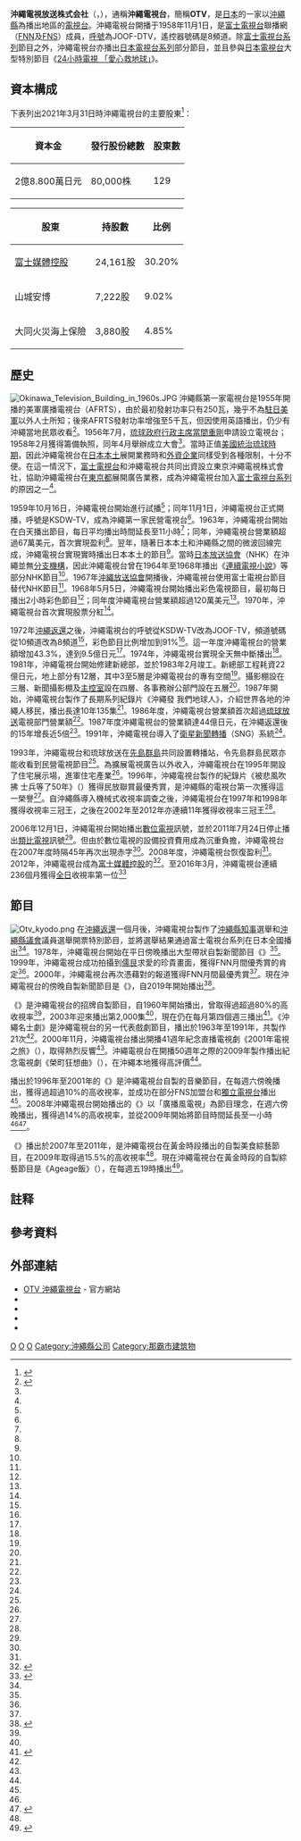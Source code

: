 {{Infobox company 
| name = 沖繩電視放送株式會社
| name_en = Okinawa Television Broadcasting Co., Ltd.
| logo = Otv logo.svg
| logo_size = 
| logo_caption = 
| image = Okinawa Television Broadcasting Head Office.jpg
| image_size = 
| image_caption = 沖繩電視台總部
| type = [[股份公司|股份公司]]
| trading_name = OTV
| native_name = 沖縄テレビ放送株式会社
| native_name_lang = ja
| traded_as = 
| local_code_name = JP
| local_code = 1360001000441
| abbreviated_name = 
| foundation   = 1958年5月12日
| location     = {{JPN}} 〒900-8588<br />[[沖繩縣|沖繩縣]][[那霸市|那霸市]]久茂地1丁目2番地20號<ref name="gaiyo">{{cite web|url=https://www.otv.co.jp/aboutus/gaiyou/|script-title=ja:会社概要|accessdate=2020-09-03|publisher={{lang|ja|沖縄テレビ}}|language=ja|deadurl=no|archive-date=2020-08-16|archive-url=https://web.archive.org/web/20200816180407/https://www.otv.co.jp/aboutus/gaiyou/}}</ref>
| zip_code     = 
| telephone_no = +81 98-863-2111
| founder = 
| key_people   = 代表取締役[[總經理|社長]]：久保田憲二
| industry = 廣播電視業
| products = 
| assets = 
| equity = 
| capital  = 2億8,800萬[[日圓|日圓]]（2021年3月底止）<ref name="gaiyo"></ref>
| revenue  = 47億6,779萬日圓<br/>（2021年3月底止）<ref name="kessan">{{cite web|url=https://ryukyushimpo.jp/news/entry-1329896.html|script-title=ja:OTVが2期連続の減収減益　2021年3月期決算|accessdate=2021-11-10|publisher={{lang|ja|琉球新報}}|language=ja|deadurl=no|archive-date=2021-11-10|archive-url=https://web.archive.org/web/20211110125655/https://ryukyushimpo.jp/news/entry-1329896.html}}</ref>
| operating_income   = 5億8,928萬日圓<br/>（2021年3月底止）<ref name="kessan"></ref>
| net_income         = 4億4,458萬日圓<br/>（2021年3月底止）<ref name="kessan"></ref>
| market_value       =
| num_employees      = 109人（2021年4月1日）<ref name="gaiyo"></ref>
| P/E ratio          =
| earnings per share =
| Net asset value    =
| accounting_period  = 每年3月31日
| major_shareholder = [[富士媒體控股|富士媒體控股]] 30.20%<br/>[[名古屋鐵道|名古屋鐵道]] 20.80%<ref name="shareholder">{{cite web|url=https://www.tele.soumu.go.jp/j/sys/media/index/chizyou.htm|script-title=ja:地上系放送事業者|accessdate=2020-08-19|publisher={{lang|ja|総務省}}|language=ja|deadurl=no|archive-date=2020-04-21|archive-url=https://web.archive.org/web/20200421232126/https://www.tele.soumu.go.jp/j/sys/media/index/chizyou.htm}}</ref>
| subsid = 
| homepage = {{url|https://www.otv.co.jp/}}
| footnotes = 
| width = 335px
}}
{{頻道資訊
| 頻道名稱 = 沖繩電視台<br/>{{lang|ja|沖縄テレビ}}<br/>JOOF-DTV
| 頻道圖片檔案 =  <!--上方已有，此略-->
| 頻道圖片尺寸 = 
| 頻道圖片名稱 = 
| 所屬國家 = {{JPN}}
| 總部所在 = {{JPN}} 〒900-8588<br />[[沖繩縣|沖繩縣]][[那霸市|那霸市]]久茂地1丁目2番地20號
| 播放地區 = [[沖繩縣|沖繩縣]]
| 開播日期 = 1959年11月1日
| 停播日期 = 
| 頻道類別 = 數位電視
| 視頻格式 = '''數位電視'''<br/>識別訊號：JOOF-DTV
| 收視率 = 
| 收視率調查時間 = 
| 收視率資料來源 = 
| 頻道口號 = 
| 擁有者 = 沖繩電視放送株式會社
| 持股者 = 
| 前頻道名稱 = 
| 被取代名稱 = 
| 集團其他頻道 = 
| 重播服務頻道 = 
| 頻道官方網站 = https://www.otv.co.jp/
| 備註 =
| 無線電視供應商01 = 觀眾自行接收（數位電視）
| 無線電視頻道數01 = 15頻道（那霸）<br/>遙控器代表數字：8
|}}
'''沖繩電視放送株式会社'''（{{jpn|j=沖縄テレビ放送株式会社|hg=おきなわテレビほうそう|rm=Okinawa Terebi Hōsō|f=y}}，{{lang-en|Okinawa Television Broadcasting Co., Ltd.}}），通稱'''沖繩電視台'''，簡稱'''OTV'''，是[[日本|日本]]的一家以[[沖繩縣|沖繩縣]]為播出地區的[[電視台|電視台]]。沖繩電視台開播于1958年11月1日，是[[富士電視台|富士電視台]]聯播網（[[富士新聞網|FNN]]及[[富士電視網|FNS]]）成員，[[無線電台呼號|呼號]]為JOOF-DTV，遙控器號碼是8頻道。除[[富士電視台系列|富士電視台系列]]節目之外，沖繩電視台亦播出[[日本電視台系列|日本電視台系列]]部分節目，並且參與[[日本電視台|日本電視台]]大型特別節目《[[24小時電視_「愛心救地球」|24小時電視 「愛心救地球」]]》。

==資本構成==
下表列出2021年3月31日時沖繩電視台的主要股東<ref name="nenkan2021">{{cite book |author={{lang|ja|日本民間放送連盟}}|script-title=ja:『日本民間放送年鑑 2021』 |year=2021 |publisher={{lang|ja|コーケン出版}} |location=東京都 |isbn=9784990809065}}{{ja}}</ref>{{rp|486}}：
{| class="wikitable" style="text-align:right"
!資本金!!發行股份總數!!股東數
|-
|2億8.800萬日元||80,000株||129
|}
{| class="wikitable"
!股東!!持股數!!比例
|-
|[[富士媒體控股|富士媒體控股]]||24,161股||30.20%
|-
|山城安博||{{0}}7,222股||{{0}}9.02%
|-
|大同火災海上保險||{{0}}3,880股||{{0}}4.85%
|}

== 歷史 ==
[[Image:Okinawa_Television_Building_in_1960s.JPG|thumb]]
沖繩縣第一家電視台是1955年開播的美軍廣播電視台（AFRTS），由於最初發射功率只有250瓦，幾乎不為[[駐日美軍|駐日美軍]]以外人士所知；後來AFRTS發射功率增強至5千瓦，但因使用英語播出，仍少有沖繩當地民眾收看<ref name="shashi50">{{cite book |author={{lang|ja|沖縄テレビ放送}}|script-title=ja:『沖縄テレビ放送50年史』 |year=2010 |publisher={{lang|ja|沖縄テレビ放送}} |location=沖繩縣 |isbn=}}{{NCID|BB01810787}}{{ja}}</ref>{{rp|47}}。1956年7月，[[琉球政府|琉球政府]][[行政主席_(琉球政府)|行政主席]][[當間重剛|當間重剛]]申請設立電視台；1958年2月獲得籌備執照，同年4月舉辦成立大會<ref name="shashi50"></ref>{{rp|47}}。當時正值[[美國統治琉球時期|美國統治琉球時期]]，因此沖繩電視台在[[日本本土|日本本土]]展開業務時和[[外資企業|外資企業]]同樣受到各種限制，十分不便。在這一情況下，[[富士電視台|富士電視台]]和沖繩電視台共同出資設立東京沖繩電視株式會社，協助沖繩電視台在[[東京都|東京都]]展開廣告業務，成為沖繩電視台加入[[富士電視台系列|富士電視台系列]]的原因之一<ref name="shashi50"></ref>{{rp|48-49}}。

1959年10月16日，沖繩電視台開始進行試播<ref name="shashi50"></ref>{{rp|49}}；同年11月1日，沖繩電視台正式開播，呼號是KSDW-TV，成為沖繩第一家民營電視台<ref name="shashi50"></ref>{{rp|49}}。1963年，沖繩電視台開始在白天播出節目，每日平均播出時間延長至11小時<ref name="shashi50"></ref>{{rp|53}}；同年，沖繩電視台營業額超過67萬美元，首次實現盈利<ref name="shashi50"></ref>{{rp|91}}。翌年，隨著日本本土和沖繩縣之間的微波回線完成，沖繩電視台實現實時播出日本本土的節目<ref name="shashi50"></ref>{{rp|56}}。當時[[日本放送協會|日本放送協會]]（NHK）在沖繩並無[[NHK冲绳放送局|分支機構]]，因此沖繩電視台曾在1964年至1968年播出《[[連續電視小說|連續電視小說]]》等部分NHK節目<ref name="shashi50"></ref>{{rp|60}}。1967年[[沖繩放送協會|沖繩放送協會]]開播後，沖繩電視台使用富士電視台節目替代NHK節目<ref name="shashi50"></ref>{{rp|62}}。1968年5月5日，沖繩電視台開始播出彩色電視節目，最初每日播出2小時彩色節目<ref name="shashi50"></ref>{{rp|63}}；同年度沖繩電視台營業額超過120萬美元<ref name="shashi50"></ref>{{rp|92}}。1970年，沖繩電視台首次實現股票分紅<ref name="shashi50"></ref>{{rp|92}}。

1972年[[沖繩返還|沖繩返還]]之後，沖繩電視台的呼號從KSDW-TV改為JOOF-TV，頻道號碼從10頻道改為8頻道<ref name="shashi50"></ref>{{rp|68}}，彩色節目比例增加到91%<ref name="shashi50"></ref>{{rp|68}}。這一年度沖繩電視台的營業額增加43.3%，達到9.5億日元<ref name="shashi50"></ref>{{rp|92}}。1974年，沖繩電視台實現全天無中斷播出<ref name="shashi50"></ref>{{rp|72}}。1981年，沖繩電視台開始修建新總部，並於1983年2月竣工。新總部工程耗資22億日元，地上部分有12層，其中3至5層是沖繩電視台的專有空間<ref name="shashi50"></ref>{{rp|84-85}}。攝影棚設在三層、新聞攝影棚及[[主控室|主控室]]設在四層、各事務辦公部門設在五層<ref name="shashi50"></ref>{{rp|276-277}}。1987年開始，沖繩電視台製作了長期系列紀錄片《沖繩發 我們地球人》，介紹世界各地的沖繩人移民，播出長達10年135集<ref name="shashi50"></ref>{{rp|86}}。1986年度，沖繩電視台營業額首次超過[[琉球放送|琉球放送]]電視部門營業額<ref name="shashi50"></ref>{{rp|93}}。1987年度沖繩電視台的營業額達44億日元，在沖繩返還後的15年增長近5倍<ref name="shashi50"></ref>{{rp|92}}。1991年，沖繩電視台導入了[[衛星新聞轉播|衛星新聞轉播]]（SNG）系統<ref name="shashi50"></ref>{{rp|106}}。

1993年，沖繩電視台和琉球放送在[[先島群島|先島群島]]共同設置轉播站，令先島群島民眾亦能收看到民營電視節目<ref name="shashi50"></ref>{{rp|112-113}}。為擴展電視廣告以外收入，沖繩電視台在1995年開設了住宅展示場，進軍住宅產業<ref name="shashi50"></ref>{{rp|118-120}}。1996年，沖繩電視台製作的紀錄片《被悲風吹拂 士兵等了50年》（{{lang|ja|悲風に吹かれて～兵士は50年待っていた～}}）獲得民放聯賞最優秀賞，是沖繩縣的電視台第一次獲得這一榮譽<ref name="shashi50"></ref>{{rp|122}}。自沖繩縣導入機械式收視率調查之後，沖繩電視台在1997年和1998年獲得收視率三冠王{{efn|「三冠」指全日（6:00-24:00）、黃金時間（19:00-22:00）、晚間時段（19:00-23:00）三個時段皆獲得收視率第一。}}，之後在2002年至2012年亦連續11年獲得收視率三冠王<ref name="shashi50"></ref>{{rp|168-169}}。

2006年12月1日，沖繩電視台開始播出[[數位電視|數位電視]]訊號，並於2011年7月24日停止播出[[類比電視|類比電視]]訊號<ref name="shashi50"></ref>{{rp|175-177}}。但由於數位電視的設備投資費用成為沉重負擔，沖繩電視台在2007年度時隔45年再次出現赤字<ref name="shashi50"></ref>{{rp|175}}。2008年度，沖繩電視台恢復盈利<ref name="shashi50"></ref>{{rp|175}}。2012年，沖繩電視台成為[[富士媒體控股|富士媒體控股]]的{{link-en|權益法子公司|Equity method}}<ref>{{cite web|url=https://www.fujimediahd.co.jp/ir/pdf/meeting/t71/invitation.pdf|script-title=ja:第71回定時株主総会招集通知|accessdate=2020-09-03|publisher={{lang|ja|フジ・メディア・ホールディングス}}|language=ja|deadurl=no|archive-date=2015-09-24|archive-url=https://web.archive.org/web/20150924015917/http://www.fujimediahd.co.jp/ir/pdf/meeting/t71/invitation.pdf}}</ref>。至2016年3月，沖繩電視台連續236個月獲得[[全日|全日]]收視率第一位<ref>{{cite web|url=https://www.otv.co.jp/aboutus/enkaku/|script-title=ja:沿革|accessdate=2020-09-03|publisher={{lang|ja|沖縄テレビ}}|language=ja|deadurl=no|archive-date=2020-09-01|archive-url=https://web.archive.org/web/20200901112329/https://www.otv.co.jp/aboutus/enkaku/}}</ref>

== 節目 ==
[[Image:Otv_kyodo.png|thumb]]
在[[沖繩返還|沖繩返還]]一個月後，沖繩電視台製作了[[沖繩縣知事|沖繩縣知事]]選舉和[[沖繩縣議會|沖繩縣議會]]議員選舉開票特別節目，並將選舉結果通過富士電視台系列在日本全國播出<ref name="shashi50"></ref>{{rp|70-71}}。1978年，沖繩電視台開始在平日傍晚播出大型帶狀自製新聞節目《{{link-ja|OTV新聞6:30|OTVニュース6:30}}》<ref name="shashi50"></ref>{{rp|79}}。1999年，沖繩電視台成功拍攝到[[儒艮|儒艮]]求愛的珍貴畫面，獲得FNN月間優秀賞的肯定<ref name="shashi50"></ref>{{rp|134-135}}。2000年，沖繩電視台再次憑藉對{{link-ja|第26屆G8峰會|第26回主要国首脳会議}}的報道獲得FNN月間最優秀賞<ref name="shashi50"></ref>{{rp|142}}。現在沖繩電視台的傍晚自製新聞節目是《{{link-ja|OTV Live News it!|OTV Live News it!}}》，自2019年開始播出<ref>{{cite web|url=https://www.otv.co.jp/newstxt/|script-title=ja:郷土劇場|accessdate=2020-09-03|publisher={{lang|ja|沖縄テレビ}}|language=ja|deadurl=no|archive-date=2020-09-01|archive-url=https://web.archive.org/web/20200901112331/https://www.otv.co.jp/newstxt/}}</ref>。

《{{link-ja|鄉土劇場|郷土劇場}}》是沖繩電視台的招牌自製節目，自1960年開始播出，曾取得過超過80%的高收視率<ref name="shashi50"></ref>{{rp|75-76}}，2003年迎來播出第2,000集<ref name="shashi50"></ref>{{rp|77}}，現在仍在每月第四個週三播出<ref>{{cite web|url=https://www.otv.co.jp/kyougeki/|script-title=ja:OTV Live News it!|accessdate=2020-09-03|publisher={{lang|ja|沖縄テレビ}}|language=ja|deadurl=no|archive-date=2020-09-01|archive-url=https://web.archive.org/web/20200901112441/https://www.otv.co.jp/kyougeki/}}</ref>。《沖繩名士劇》是沖繩電視台的另一代表戲劇節目，播出於1963年至1991年，共製作21次<ref name="shashi50"></ref>{{rp|77-78}}。2000年11月，沖繩電視台播出開播41週年紀念直播電視劇《2001年電視之旅》（{{lang|ja|2001年テレビの旅}}），取得熱烈反響<ref name="shashi50"></ref>{{rp|144}}。沖繩電視台在開播50週年之際的2009年製作播出紀念電視劇《榮町狂想曲》（{{lang|ja|栄町ラプソディー～しろつめ草ゆれて～}}），在沖繩本地獲得高評價<ref name="shashi50"></ref>{{rp|165}}。

播出於1996年至2001年的《{{link-ja|BOOM BOOM|BOOM BOOM}}》是沖繩電視台自製的音樂節目，在每週六傍晚播出，獲得過超過10%的高收視率，並成功在部分FNS加盟台和[[全國獨立放送協議會|獨立電視台]]播出<ref name="shashi50"></ref>{{rp|136-137}}。2008年沖繩電視台開始播出的《{{link-ja|Hi-Pu☆Hop|ひーぷー☆ホップ}}》以「廣播風電視」為節目理念，在週六傍晚播出，獲得過14%的高收視率，並從2009年開始將節目時間延長至一小時<ref name="shashi50"></ref>{{rp|161-162}}<ref>{{cite web|url=https://hi-pu-hop.otv.jp/|script-title=ja:ひーぷー☆ホップ|accessdate=2020-09-03|publisher={{lang|ja|沖縄テレビ}}|language=ja|deadurl=no|archive-date=2019-06-16|archive-url=https://web.archive.org/web/20190616122429/https://hi-pu-hop.otv.jp/}}</ref>。

《{{link-ja|道筆廚師的美味堂|シェフ道筆のまーさん堂}}》播出於2007年至2011年，是沖繩電視台在黃金時段播出的自製美食綜藝節目，在2009年取得過15.5%的高收視率<ref name="shashi50"></ref>{{rp|161}}。現在沖繩電視台在黃金時段的自製綜藝節目是《Ageage飯》（{{lang|ja|アゲアゲめし}}），在每週五19時播出<ref>{{cite web|url=https://www.otv.co.jp/ageage/|script-title=ja:アゲアゲめし|accessdate=2020-09-03|publisher={{lang|ja|沖縄テレビ}}|language=ja|deadurl=no|archive-date=2020-09-01|archive-url=https://web.archive.org/web/20200901112427/https://www.otv.co.jp/ageage/}}</ref>。

== 註释 ==
{{notelist|iger=}}

==參考資料==
{{Reflist}}

==外部連結==
{{commonscat|Okinawa Television}}

* [https://www.otv.co.jp/ OTV 沖繩電視台] {{Wayback|url=https://www.otv.co.jp/ |date=20220313091713 }} - 官方網站
* {{Twitter|otvyutan|OTVゆ〜たん【沖繩電視台官方】}}
* {{Facebook|JOOF.DTV|OTV沖繩電視台}}
* {{Instagram|otv_yutan|沖繩電視台 OTV}}
* {{YouTube|c=UCjPVLguFrd6DTfHl2McrPjw|OTV沖繩電視台}}

{{FNN·FNS}}
{{民間放送教育協會}}
{{Tv-kyushuoki}}
[[Category:日本的電視台|O]]
[[Category:1955年成立的电视台或电视频道|O]]
[[Category:富士新聞網|O]]
[[Category:沖繩縣公司|Category:沖繩縣公司]]
[[Category:那霸市建筑物|Category:那霸市建筑物]]